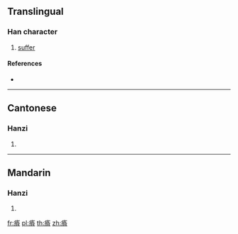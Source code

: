 {{character info/new}}
==Translingual==

===Han character===
{{Han char|rn=104|rad=疒|as=08|sn=13|four=00164|canj=KHPA,XKHPA}}

# [[suffer]]

====References====
* {{Han ref|kx=0775.260|dkj=22283|dj=1186.120|hdz=42682.020|uh=75FB|ud=30203|bh=DED0|bd=57040}}

----

==Cantonese==

===Hanzi===
{{yue-hanzi|jyut=|y=fan1}}

# {{defn|lang=yue|sort=疒08}}

----

==Mandarin==

===Hanzi===
{{cmn-hanzi|pin=[[gù]] ([[gu4]]), [[mín]] ([[min2]])|wg=ku<sup>4</sup>, min<sup>2</sup>}}

# {{defn|lang=cmn|sort=疒08}}

[[fr:痻]]
[[pl:痻]]
[[th:痻]]
[[zh:痻]]